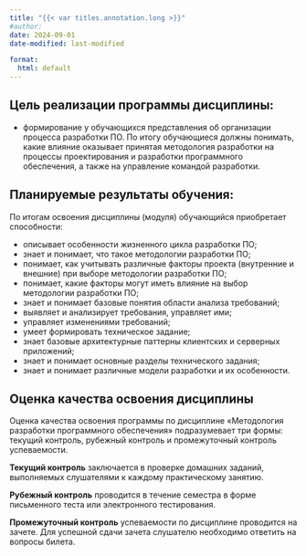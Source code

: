 ```yaml
---
title: "{{< var titles.annotation.long >}}"
#author:
date: 2024-09-01
date-modified: last-modified

format:
  html: default
---
```



## Цель реализации программы дисциплины:
- формирование у обучающихся представления об организации процесса разработки ПО. По итогу обучающиеся должны понимать, какие влияние оказывает принятая методология разработки на процессы проектирования и разработки программного обеспечения, а также на управление командой разработки.


## Планируемые результаты обучения:
По итогам освоения дисциплины (модуля) обучающийся приобретает способности:

- описывает особенности жизненного цикла разработки ПО;
- знает и понимает, что такое методологии разработки ПО;
- понимает, как учитывать различные факторы проекта (внутренние и внешние) при выборе методологии разработки ПО;
- понимает, какие факторы могут иметь влияние на выбор методологии разработки ПО;
- знает и понимает базовые понятия области анализа требований;
- выявляет и анализирует требования, управляет ими;
- управляет изменениями требований;
- умеет формировать техническое задание;
- знает базовые архитектурные паттерны клиентских и серверных приложений;
- знает и понимает основные разделы технического задания;
- знает и понимает различные модели разработки и их особенности.


## Оценка качества освоения дисциплины
Оценка качества освоения программы по дисциплине &laquo;Методология разработки программного обеспечения&raquo; подразумевает три формы: текущий контроль, рубежный контроль и промежуточный контроль успеваемости.

**Текущий контроль** заключается в проверке домашних заданий, выполняемых слушателями к каждому практическому занятию.

**Рубежный контроль** проводится в течение семестра в форме письменного теста или электронного тестирования.

**Промежуточный контроль** успеваемости по дисциплине проводится на зачете.
Для успешной сдачи зачета слушателю необходимо ответить на вопросы билета.
